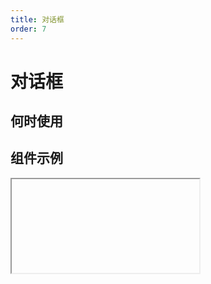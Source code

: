 ```yaml
---
title: 对话框
order: 7
---
```


# 对话框

## 何时使用

## 组件示例

<Iframe url="https://pre-yida-performance3.alibaba-inc.com/developer/dialog-v2?isRenderNav=false" />
  
## 组件属性

| 属性名 |  属性code  | 类型 | 数据示例  | 动态属性 | 备注 |
| :------ | :------ | :------ | :------ | :----- | :----- |
| 标题   | title | string | "标题" | 是 |
| 宽度 | width  | string  | "520px"  | 否 |
| 高度 | height  | string  | "600px"  | 否 |
| 是否显示 | visible  | bool  | false  | 是 |
| 显示遮罩 | hasMask | bool  | true  | 否 |
| 关闭方式 | closeable | array  | ["mask"]  | 否  | 可选值："mask","esc" |
| 显示footer | footer | bool  | true  | 否 |
| footer对齐方式 | footerAlign | string  | "right"  | 否 | 可选值："left","right","center" |
| footer排列方式 | footerActions | string  | "ok,cancel"  | 否 | 可选值："ok,cancel","cancel,ok","ok","cancel" |
| onOk | onOk | function  | ()=>{}  | 否 |
| onCancel | onCancel | function  | ()=>{}  | 否 |
| onClose | onClose | function  | ()=>{}  | 否 |
| afterClose | afterClose | function  | ()=>{}  | 否 |
